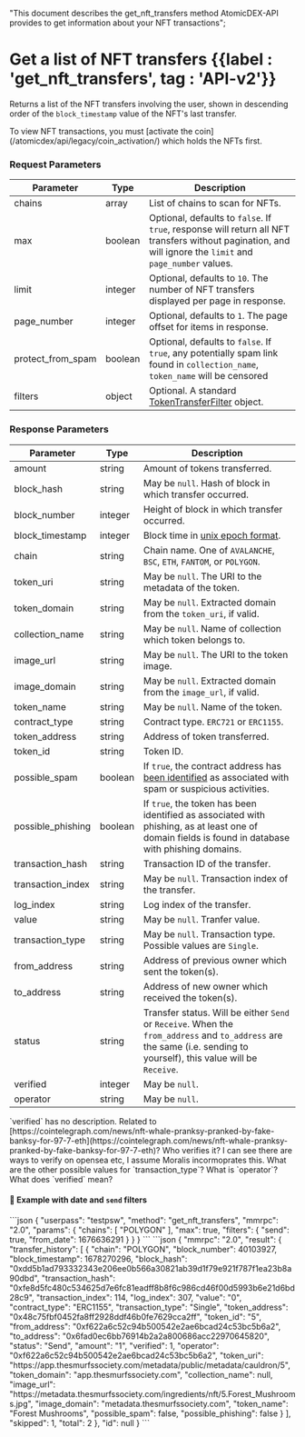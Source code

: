   "This document describes the get_nft_transfers method AtomicDEX-API provides to get information about your NFT transactions";

# Get a list of NFT transfers {{label : 'get_nft_transfers', tag : 'API-v2'}}

Returns a list of the NFT transfers involving the user, shown in descending order of the `block_timestamp` value of the NFT's last transfer.

<Note>
  To view NFT transactions, you must [activate the coin](/atomicdex/api/legacy/coin_activation/) which holds the NFTs first.
</Note>

### Request Parameters

| Parameter           | Type    | Description                                                                                                                                                |
| ------------------- | ------- | ---------------------------------------------------------------------------------------------------------------------------------------------------------- |
| chains              | array   | List of chains to scan for NFTs.                                                                                                                           |
| max                 | boolean | Optional, defaults to `false`. If `true`, response will return all NFT transfers without pagination, and will ignore the `limit` and `page_number` values. |
| limit               | integer | Optional, defaults to `10`. The number of NFT transfers displayed per page in response.                                                                    |
| page\_number        | integer | Optional, defaults to `1`. The page offset for items in response.                                                                                          |
| protect\_from\_spam | boolean | Optional, defaults to `false`. If `true`, any potentially spam link found in `collection_name`, `token_name` will be censored                              |
| filters             | object  | Optional. A standard [TokenTransferFilter](/atomicdex/api/v20/#token-transfer-filter) object.                                                              |

### Response Parameters

| Parameter          | Type    | Description                                                                                                                                                           |
| ------------------ | ------- | --------------------------------------------------------------------------------------------------------------------------------------------------------------------- |
| amount             | string  | Amount of tokens transferred.                                                                                                                                         |
| block\_hash        | string  | May be `null`. Hash of block in which transfer occurred.                                                                                                              |
| block\_number      | integer | Height of block in which transfer occurred.                                                                                                                           |
| block\_timestamp   | integer | Block time in [unix epoch format](https://www.epochconverter.com/).                                                                                                   |
| chain              | string  | Chain name. One of `AVALANCHE`, `BSC`, `ETH`, `FANTOM`, or `POLYGON`.                                                                                                 |
| token\_uri         | string  | May be `null`. The URI to the metadata of the token.                                                                                                                  |
| token\_domain      | string  | May be `null`. Extracted domain from the `token_uri`, if valid.                                                                                                       |
| collection\_name   | string  | May be `null`. Name of collection which token belongs to.                                                                                                             |
| image\_url         | string  | May be `null`. The URI to the token image.                                                                                                                            |
| image\_domain      | string  | May be `null`. Extracted domain from the `image_url`, if valid.                                                                                                       |
| token\_name        | string  | May be `null`. Name of the token.                                                                                                                                     |
| contract\_type     | string  | Contract type. `ERC721` or `ERC1155`.                                                                                                                                 |
| token\_address     | string  | Address of token transferred.                                                                                                                                         |
| token\_id          | string  | Token ID.                                                                                                                                                             |
| possible\_spam     | boolean | If `true`, the contract address has [been identified](https://docs.moralis.io/web3-data-api/evm/nft-spam-detection) as associated with spam or suspicious activities. |
| possible\_phishing | boolean | If `true`, the token has been identified as associated with phishing, as at least one of domain fields is found in database with phishing domains.                    |
| transaction\_hash  | string  | Transaction ID of the transfer.                                                                                                                                       |
| transaction\_index | string  | May be `null`. Transaction index of the transfer.                                                                                                                     |
| log\_index         | string  | Log index of the transfer.                                                                                                                                            |
| value              | string  | May be `null`. Tranfer value.                                                                                                                                         |
| transaction\_type  | string  | May be `null`. Transaction type. Possible values are `Single`.                                                                                                        |
| from\_address      | string  | Address of previous owner which sent the token(s).                                                                                                                    |
| to\_address        | string  | Address of new owner which received the token(s).                                                                                                                     |
| status             | string  | Transfer status. Will be either `Send` or `Receive`. When the `from_address` and `to_address` are the same (i.e. sending to yourself), this value will be `Receive`.  |
| verified           | integer | May be `null`.                                                                                                                                                        |
| operator           | string  | May be `null`.                                                                                                                                                        |

<DevComment>
  `verified` has no description. Related to [https://cointelegraph.com/news/nft-whale-pranksy-pranked-by-fake-banksy-for-97-7-eth](https://cointelegraph.com/news/nft-whale-pranksy-pranked-by-fake-banksy-for-97-7-eth)? Who verifies it? I can see there are ways to verify on opensea etc, I assume Moralis incormoprates this.
  What are the other possible values for `transaction_type`?
  What is `operator`?
  What does `verified` mean?
</DevComment>

#### 📌 Example with date and `send` filters

<CodeGroup title="Get a list of NFT transfers" tag="POST" label="get_nft_transfers" mm2MethodDecorate="true">
  ```json
  {
    "userpass": "testpsw",
    "method": "get_nft_transfers",
    "mmrpc": "2.0",
    "params": {
      "chains": [
        "POLYGON"
      ],
      "max": true,
      "filters": {
        "send": true,
        "from_date": 1676636291
      }
    }
  }
  ```
</CodeGroup>

<CollapsibleSection expandedText="Hide Response" collapsedText="Show Response">
  ```json
  {
    "mmrpc": "2.0",
    "result": {
      "transfer_history": [
        {
          "chain": "POLYGON",
          "block_number": 40103927,
          "block_timestamp": 1678270296,
          "block_hash": "0xdd5b1ad793332343e206ee0b566a30821ab39d1f79e921f787f1ea23b8a90dbd",
          "transaction_hash": "0xfe8d5fc480c534625d7e6fc81eadff8b8f6c986cd46f00d5993b6e21d6bd28c9",
          "transaction_index": 114,
          "log_index": 307,
          "value": "0",
          "contract_type": "ERC1155",
          "transaction_type": "Single",
          "token_address": "0x48c75fbf0452fa8ff2928ddf46b0fe7629cca2ff",
          "token_id": "5",
          "from_address": "0xf622a6c52c94b500542e2ae6bcad24c53bc5b6a2",
          "to_address": "0x6fad0ec6bb76914b2a2a800686acc22970645820",
          "status": "Send",
          "amount": "1",
          "verified": 1,
          "operator": "0xf622a6c52c94b500542e2ae6bcad24c53bc5b6a2",
          "token_uri": "https://app.thesmurfssociety.com/metadata/public/metadata/cauldron/5",
          "token_domain": "app.thesmurfssociety.com",
          "collection_name": null,
          "image_url": "https://metadata.thesmurfssociety.com/ingredients/nft/5.Forest_Mushrooms.jpg",
          "image_domain": "metadata.thesmurfssociety.com",
          "token_name": "Forest Mushrooms",
          "possible_spam": false,
          "possible_phishing": false
        }
      ],
      "skipped": 1,
      "total": 2
    },
    "id": null
  }
  ```
</CollapsibleSection>
